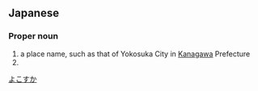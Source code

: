 ==Japanese==
{{ja-kanjitab|よこ|す|か}}

===Proper noun===
{{ja-pos|proper|よこすか}}

# a place name, such as that of Yokosuka City in [[Kanagawa]] Prefecture
# {{surname|lang=ja|sort=よこすか}}

[[Category:ja:Cities|よこすか]]